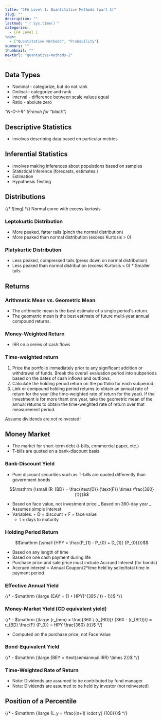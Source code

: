 ```yaml
---
title: "CFA Level 1: Quantitative Methods (part 1)"
slug: ""
description: ""
lastmod: "`r Sys.time()`"
categories:
  - CFA Level 1
tags:
  - ["Quantitative Methods", "Probability"]
summary: ""
thumbnail: ""
nextUrl: "quantative-methods-2"
---
```


## Data Types

- Nominal - categorize, but do not rank
- Ordinal - categorize and rank
- Interval - difference between scale values equal
- Ratio - abolute zero

_"N-O-I-R" (French for "black")_

## Descriptive Statistics

- Involves describing data based on particular metrics

## Inferential Statistics

- Involves making inferences about populations based on samples
- Statistical Inference (forecasts, estimates.)
- Estimation
- Hypothesis Testing

## Distributions

{/* ![img] */}
Normal curve with excess kurtosis

### Leptokurtic Distribution

- More peaked, fatter tails (pinch the normal distribution)
- More peaked than normal distribution (excess Kurtosis > 0)

### Platykurtic Distribution

- Less peaked, compressed tails (press down on normal distribution)
- Less peaked than normal distribution (excess Kurtosis < 0) \* Smaller tails

## Returns

### Arithmetic Mean vs. Geometric Mean

- The arithmetic mean is the best estimate of a single period's return.
- The geometric mean is the best estimate of future multi-year annual compound returns.

### Money-Weighted Return

- IRR on a series of cash flows

### Time-weighted return

1. Price the portfolio immediately prior to any significant addition or withdrawal of funds. Break the overall evaluation period into subperiods based on the dates of cash inflows and outflows.
2. Calculate the holding period return on the portfolio for each subperiod.
3. Link or compound holding period returns to obtain an annual rate of return for the year (the time-weighted rate of return for the year). If the investment is for more thant one year, take the geometric mean of the annual returns to obtain the time-weighted rate of return over that measurement period.

<Note>Assume dividends are _not_ reinvested!</Note>

## Money Market

- The market for short-term debt (t-bills, commercial paper, etc.)
- T-bills are quoted on a bank-discount basis.

### Bank-Discount Yield

- Pure discount securities such as T-bills are quoted differently than government bonds

```math
\mathrm {\small {R_{BD} = \frac{\text{D}} {\text{F}} \times \frac{360} {t}}}
```

- Based on face value, not investment price _ Based on 360-day year _ Assumes simple interest
- Variables: + D = discount + F = face value
  - t = days to maturity

### Holding Period Return

```math
\mathrm {\small {HPY = \frac{P_{1} - P_{0} + D_{1}} {P_{0}}}}
```

- Based on any length of time
- Based on one cash payment during life
- Purchase price and sale price must include Accrued Interest (for bonds)
- Accrued interest = Annual Coupon/2\*time held by seller/total time in payment period

### Effective Annual Yield

{/* - $\mathrm {\large {EAY = (1 + HPY)^{365 / t} - 1}}$ */}

### Money-Market Yield (CD equivalent yield)

{/* - $\mathrm {\large {r_{mm} = \frac{360 \ (r_{BD})} {360 - (r_{BD})t} = r_{BD} \frac{F} {P_0}} = HPY \frac{360} {t}}$ */}

- Computed on the purchase price, not Face Value

### Bond-Equivalent Yield

{/* - $\mathrm {\large {BEY = \text{semiannual IRR} \times 2}}$ */}

### Time-Weighted Rate of Return

- Note: Dividends are assumed to be contributed by fund manager
- Note: Dividends are assumed to be held by investor (not reinvested)

## Position of a Percentile

{/* - $\mathrm {\large {L_y =  \frac{(n+1) \cdot y} {100}}}$ */}
